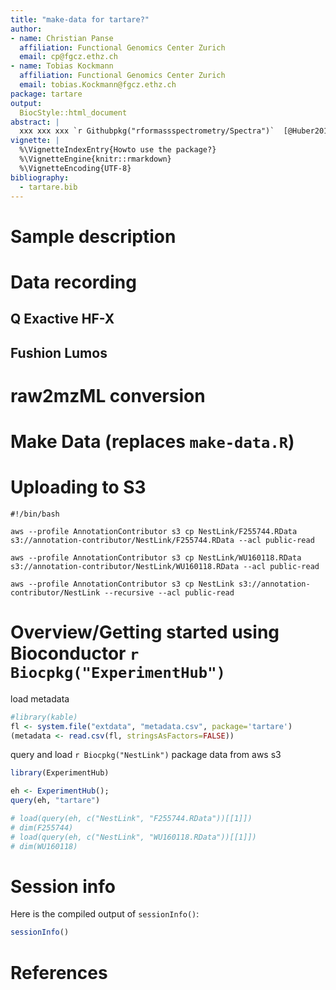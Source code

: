 ```yaml
---
title: "make-data for tartare?"
author:
- name: Christian Panse
  affiliation: Functional Genomics Center Zurich
  email: cp@fgcz.ethz.ch
- name: Tobias Kockmann
  affiliation: Functional Genomics Center Zurich
  email: tobias.Kockmann@fgcz.ethz.ch
package: tartare
output:
  BiocStyle::html_document
abstract: |
  xxx xxx xxx `r Githubpkg("rformassspectrometry/Spectra")`  [@Huber2015, @Trachsel2018]
vignette: |
  %\VignetteIndexEntry{Howto use the package?}
  %\VignetteEngine{knitr::rmarkdown}
  %\VignetteEncoding{UTF-8}
bibliography:
  - tartare.bib
---
```


# Sample description

# Data recording

## Q Exactive HF-X
## Fushion Lumos

# raw2mzML conversion



# Make Data (replaces `make-data.R`)




# Uploading to S3
```
#!/bin/bash

aws --profile AnnotationContributor s3 cp NestLink/F255744.RData s3://annotation-contributor/NestLink/F255744.RData --acl public-read

aws --profile AnnotationContributor s3 cp NestLink/WU160118.RData s3://annotation-contributor/NestLink/WU160118.RData --acl public-read

aws --profile AnnotationContributor s3 cp NestLink s3://annotation-contributor/NestLink --recursive --acl public-read

```
# Overview/Getting started using Bioconductor `r Biocpkg("ExperimentHub")`

load metadata

```r
#library(kable)
fl <- system.file("extdata", "metadata.csv", package='tartare')
(metadata <- read.csv(fl, stringsAsFactors=FALSE))
```

query and load `r Biocpkg("NestLink")` package data from aws s3

```r
library(ExperimentHub)

eh <- ExperimentHub(); 
query(eh, "tartare")

# load(query(eh, c("NestLink", "F255744.RData"))[[1]])
# dim(F255744)
# load(query(eh, c("NestLink", "WU160118.RData"))[[1]])
# dim(WU160118)
```


# Session info

Here is the compiled output of `sessionInfo()`:

```r
sessionInfo()
```

# References
